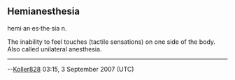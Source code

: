 == Hemianesthesia ==

hemi·an·es·the·sia n.

The inability to feel touches (tactile sensations) on one side of the body. Also called unilateral anesthesia.

----



--[[User:Koller828|Koller828]] 03:15, 3 September 2007 (UTC)


{{stub}}